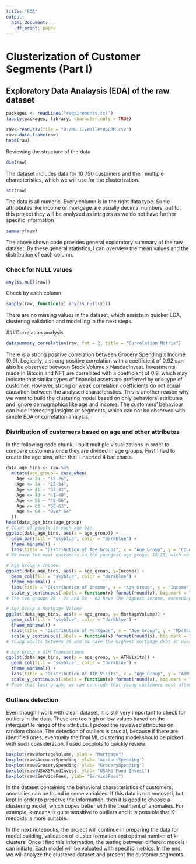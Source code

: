 ```yaml
---
title: "EDA"
output:
  html_document:
    df_print: paged
---
```


#  Clusterization of Customer Segments (Part I)
## Exploratory Data Analaysis (EDA) of the raw dataset

```r
packages <- readLines("requirements.txt")
lapply(packages, library, character.only = TRUE)
```

```r
raw<-read.csv(file = "D:/МО II/WalletUpCRM.csv")
raw<-data.frame(raw)
head(raw)
```
Reviewing the structure of the data
```r
dim(raw)
```
The dataset includes data for 10 750 customers and their multiple characteristics, which we will use for the clusterization.
```r
str(raw)
```
The data is all numeric. Every column is in the right data type. Some attribbutes like income or mortgage are usually decimal numbers, but for this project they will be analyzed as integers as we do not have further specific information
```r
summary(raw)
```
The above shown code provides general exploratory summary of the raw dataset. By these general statistics, I can overview the mean values and the distribution of each column.

### Check for NULL values
```r
any(is.null(raw))
```
Check by each column
```r
sapply(raw, function(x) any(is.null(x)))
```
There are no missing values in the dataset, which assists in quicker EDA, clustering validation and modelling in the next steps.

###Correlation analysis
```r
datasummary_correlation(raw, fmt = 2, title = "Correlation Matrix")
```
There is a strong positive correlation between Grocery Spending x Income (0.9). Logically, a strong positive correlation with a coefficient of 0.92 can also be observed between Stock Volume x NasdaqInvest. Investments made in Bitcoin and NFT are correlated with a coefficient of 0.8, which may indicate that similar types of financial assets are preferred by one type of customer.
However, strong or weak correlation coefficients do not equal causation between the analysed characteristics. This is another reason why we want to build the clustering model based on only behavioral attributes and ignore demographics like age and income. The customers' behaviour can hide interesting insights or segments, which can not be observed with simple EDA or correlation analysis.

### Distribution of customers based on age and other attributes
In the following code chunk, I built multiple visualizations in order to compare customers once they are divided in age groups. First I had to create the age bins, after that I inserted 4 bar charts.
```r
data_age_bins <- raw %>%
  mutate(age_group = case_when(
    Age <= 26 ~ "18-26",
    Age <= 34 ~ "26-34",
    Age <= 41 ~ "33-41",
    Age <= 49 ~ "41-49",
    Age <= 56 ~ "48-56",
    Age <= 63 ~ "56-63",
    Age >= 64 ~ "Over 64"
  ))
head(data_age_bins$age_group)
# Count of people in each age bin.
ggplot(data_age_bins, aes(x = age_group)) +
  geom_bar(fill = "skyblue", color = "darkblue") +
  theme_minimal() +
  labs(title = "Distribution of Age Groups", x = "Age Group", y = "Count")
# We have the most customers in the youngest age group, 18-25, with nearly 4,000 people. Then there are those aged 56-63 with about 1,600. And the fewest are pensioners over 64.

# Age Group x Income
ggplot(data_age_bins, aes(x = age_group, y=Income)) +
  geom_col(fill = "skyblue", color = "darkblue") +
  theme_minimal() +
  labs(title = "Distribution of Income", x = "Age Group", y = "Income") +
  scale_y_continuous(labels = function(x) format(round(x), big.mark = ",", scientific = FALSE))
# The two groups 26 - 34 and 56 - 63 have the highest income, exceeding $200,000. People in the middle age group from 40 to 55 years old, as well as retirees, have lower incomes.

# Age Group x Mortgage Volume
ggplot(data_age_bins, aes(x = age_group, y= MortageVolume)) +
  geom_col(fill = "skyblue", color = "darkblue") +
  theme_minimal() +
  labs(title = "Distribution of Mortgage", x = "Age Group", y = "Mortgage")+
  scale_y_continuous(labels = function(x) format(round(x), big.mark = ",", scientific = FALSE))
# Young adults between 26 and 34 have the highest mortgage debt at over $800,000,000 in total value.

# Age Group x ATM Transactions
ggplot(data_age_bins, aes(x = age_group, y= ATMVisits)) +
  geom_col(fill = "skyblue", color = "darkblue") +
  theme_minimal() +
  labs(title = "Distribution of ATM Visits", x = "Age Group", y = "ATM Visits")+
  scale_y_continuous(labels = function(x) format(round(x), big.mark = ",", scientific = FALSE))
# From this last graph, we can conclude that young customers most often use ATMs to withdraw cash.
```

### Outliers detection
Even though I work with clean dataset, it is still very important to check for outliers in the data. These are too high or low values based on the interquartile range of the attribute. I picked the reviewed attributes on random choice. The detection of outliers is crucial, because if there are identified ones, eventually the final ML clustering model should be picked with such consideration. I used boxplots to quickly review.
```r
boxplot(raw$MortageVolume, ylab = "Mortgage")
boxplot(raw$AccountSpending, ylab= "AccountSpending")
boxplot(raw$GrocerySpending, ylab= "GrocerySpending")
boxplot(raw$USAXSFundInvest, ylab= "USAXS Fund Invest")
boxplot(raw$ServiceFees, ylab= "ServiceFees")
```
In the dataset containing the behavioral characteristics of customers, anomalies can be found in some variables. If this data is not removed, but kept in order to preserve the information, then it is good to choose a clustering model, which copes better with the treatment of anomalies. For example, k-means is quite sensitive to outliers and it is possible that K-medoids is more suitable.

In the next notebooks, the project will continue in preparing the data for model building, validation of cluster formation and optimal number of k-clusters. Once I find this information, the testing between different models can initiate. Each model will be valuated with specific metrics. In the end, we will analyze the clustered dataset and present the customer segments.

